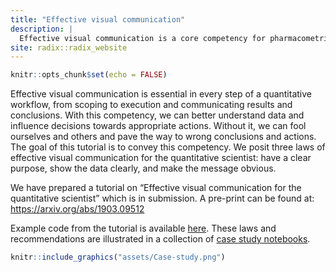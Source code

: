 ```yaml
---
title: "Effective visual communication"
description: |
  Effective visual communication is a core competency for pharmacometricians, statisticians, and more generally any quantitative scientist.
site: radix::radix_website
---
```


```r
knitr::opts_chunk$set(echo = FALSE)
```

Effective visual communication is essential in every step of a quantitative workflow, from scoping to execution and communicating results and conclusions. With this competency, we can better understand data and influence decisions towards appropriate actions. Without it, we can fool ourselves and others and pave the way to wrong conclusions and actions. The goal of this tutorial is to convey this competency. We posit three laws of effective visual communication for the quantitative scientist: have a clear purpose, show the data clearly, and make the message obvious.

We have prepared a tutorial on "Effective visual communication for the quantitative scientist" which is in submission. A pre-print can be found at: [https://arxiv.org/abs/1903.09512](https://arxiv.org/abs/1903.09512) 

Example code from the tutorial is available [here](https://github.com/GraphicsPrinciples/tutorial-viz-com). 
These laws and recommendations are illustrated in a collection of [case study notebooks](https://graphicsprinciples.github.io/tutorial-case-studies).

```r
knitr::include_graphics("assets/Case-study.png")
```
